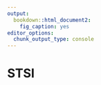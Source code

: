```yaml
---
output:
  bookdown::html_document2:
    fig_caption: yes
editor_options:
  chunk_output_type: console
---
```



STSI
=========

